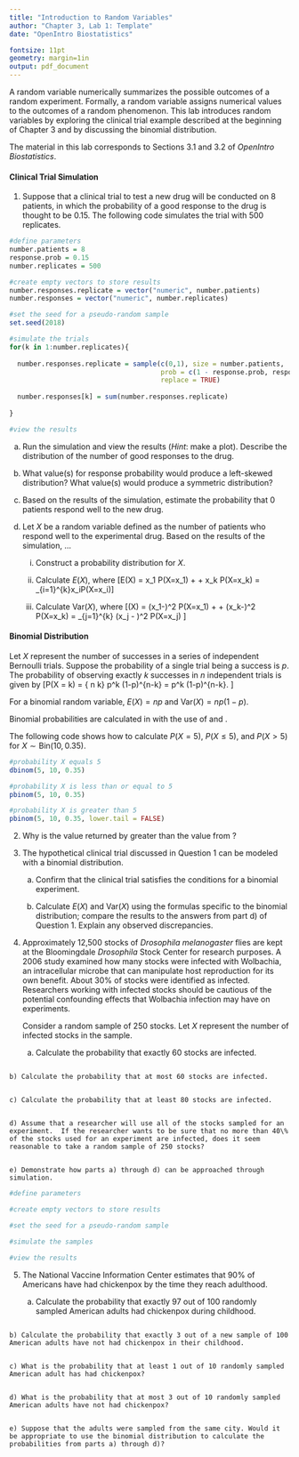 ```yaml
---
title: "Introduction to Random Variables"
author: "Chapter 3, Lab 1: Template"
date: "OpenIntro Biostatistics"

fontsize: 11pt
geometry: margin=1in
output: pdf_document
---
```


\begin{small}
	
	\textbf{Topics}
	\begin{itemize}
	  \item Distributions of random variables
	  \item Mean and variance of a random variable
	  \item Binomial distribution
	\end{itemize}
	
\end{small}

A random variable numerically summarizes the possible outcomes of a random experiment. Formally, a random variable assigns numerical values to the outcomes of a random phenomenon. This lab introduces random variables by exploring the clinical trial example described at the beginning of Chapter 3 and by discussing the binomial distribution.

The material in this lab corresponds to Sections 3.1 and 3.2 of *OpenIntro Biostatistics*.

#### Clinical Trial Simulation

1. Suppose that a clinical trial to test a new drug will be conducted on 8 patients, in which the probability of a good response to the drug is thought to be 0.15. The following code simulates the trial with 500 replicates.

<!---
Set eval = TRUE for the results to display in the knitted PDF.
--->

```r
#define parameters
number.patients = 8
response.prob = 0.15
number.replicates = 500

#create empty vectors to store results
number.responses.replicate = vector("numeric", number.patients)
number.responses = vector("numeric", number.replicates)

#set the seed for a pseudo-random sample
set.seed(2018)

#simulate the trials
for(k in 1:number.replicates){
  
  number.responses.replicate = sample(c(0,1), size = number.patients,
                                      prob = c(1 - response.prob, response.prob),
                                      replace = TRUE)
  
  number.responses[k] = sum(number.responses.replicate)
  
}

#view the results

```

a) Run the simulation and view the results (*Hint*: make a plot). Describe the distribution of the number of good responses to the drug.
    



    

b) What value(s) for response probability would produce a left-skewed distribution? What value(s) would produce a symmetric distribution?





c) Based on the results of the simulation, estimate the probability that 0 patients respond well to the new drug. 
    
    
    
    

d) Let $X$ be a random variable defined as the number of patients who respond well to the experimental drug. Based on the results of the simulation, $\dots$

    i. Construct a probability distribution for $X$.
          
          
          
          
  
    ii. Calculate $E(X)$, where 
    \[E(X) 	= x_1 P(X=x_1) + \cdots + x_k P(X=x_k) = \sum_{i=1}^{k}x_iP(X=x_i)\]
  
  
  
  
  
    iii. Calculate $\text{Var}(X)$, where
    \[\text{Var}(X) = (x_1-\mu)^2 P(X=x_1) + \cdots + (x_k-\mu)^2 P(X=x_k) = \sum_{j=1}^{k} (x_j - \mu)^2 P(X=x_j) \]





\newpage

#### Binomial Distribution

Let $X$ represent the number of successes in a series of independent Bernoulli trials. Suppose the probability of a single trial being a success is $p$. The probability of observing exactly $k$ successes in $n$ independent trials is given by
\[P(X = k) = { n \choose k} p^k (1-p)^{n-k} = \frac{n!}{k!(n-k)!} p^k (1-p)^{n-k}. \]

For a binomial random variable, $E(X) = np$ and $\text{Var}(X) = np(1-p)$.

Binomial probabilities are calculated in \textsf{R} with the use of \texttt{dbinom} and \texttt{pbinom}.

The following code shows how to calculate $P(X = 5)$, $P(X \leq 5)$, and $P(X > 5)$ for $X \sim \text{Bin}(10, 0.35)$. 

```r
#probability X equals 5
dbinom(5, 10, 0.35)

#probability X is less than or equal to 5
pbinom(5, 10, 0.35)

#probability X is greater than 5
pbinom(5, 10, 0.35, lower.tail = FALSE) 
```


2. Why is the value returned by \texttt{pbinom(5, 10, 0.35)} greater than the value from \texttt{dbinom(5, 10, 0.35)}?






3. The hypothetical clinical trial discussed in Question 1 can be modeled with a binomial distribution. 

    a) Confirm that the clinical trial satisfies the conditions for a binomial experiment.
  
  
  
  
  
    b) Calculate $E(X)$ and $\text{Var}(X)$ using the formulas specific to the binomial distribution; compare the results to the answers from part d) of Question 1. Explain any observed discrepancies.





\newpage

4. Approximately 12,500 stocks of *Drosophila melanogaster* flies are kept at the Bloomingdale *Drosophila* Stock Center for research purposes. A 2006 study examined how many stocks were infected with Wolbachia, an intracellular microbe that can manipulate host reproduction for its own benefit. About 30\% of stocks were identified as infected. Researchers working with infected stocks should be cautious of the potential confounding effects that Wolbachia infection may have on experiments.

    Consider a random sample of 250 stocks. Let $X$ represent the number of infected stocks in the sample.
    
    a) Calculate the probability that exactly 60 stocks are infected.
    
    
```r

```

    
    
    b) Calculate the probability that at most 60 stocks are infected.
    
    
```r

```
    
    
    c) Calculate the probability that at least 80 stocks are infected. 
    
    
```r

```

    
    
    d) Assume that a researcher will use all of the stocks sampled for an experiment.  If the researcher wants to be sure that no more than 40\% of the stocks used for an experiment are infected, does it seem reasonable to take a random sample of 250 stocks?
    
    
```r

```

        
    
    e) Demonstrate how parts a) through d) can be approached through simulation.

```r
#define parameters

#create empty vectors to store results

#set the seed for a pseudo-random sample

#simulate the samples

#view the results

```

    
5. The National Vaccine Information Center estimates that 90\% of Americans have had chickenpox by the time they reach adulthood.

    a) Calculate the probability that exactly 97 out of 100 randomly sampled American adults had chickenpox during childhood.


```r

```


    b) Calculate the probability that exactly 3 out of a new sample of 100 American adults have not had chickenpox in their childhood.


```r

```

        
    c) What is the probability that at least 1 out of 10 randomly sampled American adult has had chickenpox?


```r

```


    d) What is the probability that at most 3 out of 10 randomly sampled American adults have not had chickenpox?


```r

```


    e) Suppose that the adults were sampled from the same city. Would it be appropriate to use the binomial distribution to calculate the probabilities from parts a) through d)?
  